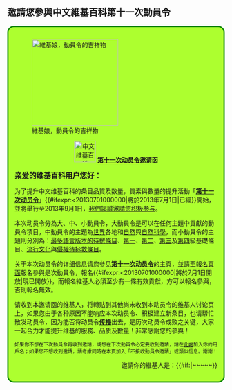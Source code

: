 ==邀請您參與中文維基百科第十一次動員令==
<div style="border: 3px solid #138808; background: #ADFF2F; padding: 1em; -moz-border-radius: 15px; -webkit-border-radius: 15px; border-radius: 15px;">
[[File:Wikipe-tan_full_length.png|200px|right|維基娘，動員令的吉祥物]]

<span style="font-size: 170%; " ><center><span color=blue>[[File:Wikipedia-logo-v2-zh.svg|50px|中文维基百科]] '''[[Wikipedia:动员令/第十一次动员令|<span color=blue>第十一次动员令</span>]]邀请函'''</center></span></span>

<big>'''亲爱的维基百科用户{{PAGENAME}}您好：'''</big>

为了提升中文维基百科的条目品質及数量，質素與數量的提升活動「'''[[Wikipedia:动员令/第十一次动员令|第十一次动员令]]'''」{{#ifexpr:{{CURRENTTIMESTAMP}}<20130701000000|將於2013年7月1日|已經}}開始，並將舉行至2013年9月1日，<u>我們竭誠邀請您积极参与</u>。

本次动员令分為大、中、小動員令，大動員令是可以在任何主題中貢獻的動員令項目，中動員令的主題為[[世界]]各地和[[自然]]與[[自然科學]]，而小動員令的主題則分別為：[[Wikipedia:最多語言版本的待撰條目|最多語言版本的待撰條目]]、[[Wikipedia:基礎條目/第一級|第一]]、[[Wikipedia:基礎條目/第二級|第二]]、[[Wikipedia:基礎條目|第三]]及[[Wikipedia:基礎條目/擴展|第四]]級基礎條目、[[流行文化]]與[[Wikipedia:侵权拯救工作小组/拯救条目列表|侵權待拯救條目]]。

关于本次动员令的详细信息请您参见'''[[Wikipedia:動員令/第十一次動員令|第十一次动员令]]'''的主頁，並請至[[Wikipedia:動員令/第十一次動員令/報名|報名頁面]]報名參與是次動員令，報名{{#ifexpr:{{CURRENTTIMESTAMP}}<20130701000000|將於7月1日開放|現已開放}}，而報名維基人必須至少有一條有效貢獻，方可以報名參與，否則報名無效。

请收到本邀请函的维基人，将'''{{Tls|动员令}}'''轉贴到其他尚未收到本动员令的维基人讨论页上，如果您由于各种原因不能响应本次动员令、积极建立新条目，也请帮忙散发动员令，因为能否将动员令'''[[維基百科:动员令/散发动员令|传播]]'''出去，是历次动员令成败之关键，大家一起合力才能提升维基的服務、品质及數量！非常感謝您的參與！

<span style="font-size:80%;">如果你不想在下次動員令再收到邀請，或想在下次動員令必定要收到邀請，請在[[Wikipedia:動員令/邀請名單|此處]]加入你的用戶名；如果您不想收到邀請，請考慮同時在本頁加入「不接收動員令邀請」或類似信息。謝謝！</span>

<div align="right">邀請你的維基人是：{{{sign|~~<includeonly></includeonly>~~}}}{{#if:{{{sign|}}}|~<includeonly></includeonly>~~<includeonly></includeonly>~~}}</div>
<div style="clear:both;"></div></div><noinclude>{{Documentation}}{{Template:DC11/sitemap}}</noinclude>